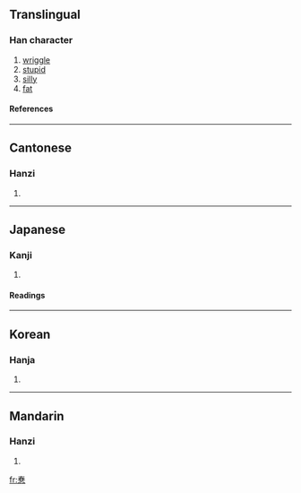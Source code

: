 {{see|蠢}}

==Translingual==
===Han character===
{{Han char|rn=61|rad=心|as=09|sn=13|four=4033<sub>6</sub>|canj=手日心 (QAP)}}
# [[wriggle]]
# [[stupid]]
# [[silly]]
# [[fat]]
====References====
{{Han ref|kx=0392.330|dkj=10864|dj=0728.160|hdz=42320.040|uh=60F7|ud=24823|bh=DD65|bd=56677}}
----
==Cantonese==
===Hanzi===
{{yue-hanzi|jyut=|y=cheun2}}
# {{defn|Cantonese}}
----
==Japanese==
===Kanji===
{{ja-kanji|grade=|rs=心09}}
# {{defn|Japanese}} 
====Readings====
{{ja-readings|on=[[しゅん]] (shun)|kun=[[みだれる]] (midareru)}}
----
==Korean==
===Hanja===
{{ko-hanja|hangeul=준|eumhun=|rv=jun|mr=chun|y=cwun}}
# {{defn|Korean}}
----
==Mandarin==
===Hanzi===
{{cmn-hanzi|pin=[[chǔn]] ([[chun3]])|wg=ch'un<sup>3</sup>}}
# {{defn|Mandarin}}

[[fr:惷]]
